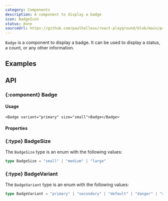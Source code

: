 ```yaml
---
category: Components
description: A component to display a badge
icon: BadgeIcon
status: done
sourceUrl: https://github.com/paulhalleux/react-playground/blob/main/packages/playground/src/components/Badge/Badge.tsx
---
```


`Badge` is a component to display a badge. It can be used to display a status, a count, or any other information.

## Examples

<Example name="Badge" highlight="22-24,27-29,32-34" />

## API

### \{:component} Badge

#### Usage

```tsx
<Badge variant="primary" size="small">Badge</Badge>
```

#### Properties

<Properties component="Badge" />

### \{:type} BadgeSize

The `BadgeSize` type is an enum with the following values:

```ts
type BadgeSize = "small" | "medium" | "large"
```

### \{:type} BadgeVariant

The `BadgeVariant` type is an enum with the following values:

```ts
type BadgeVariant = "primary" | "secondary" | "default" | "danger" | "success" | "info" | "ghost"
```